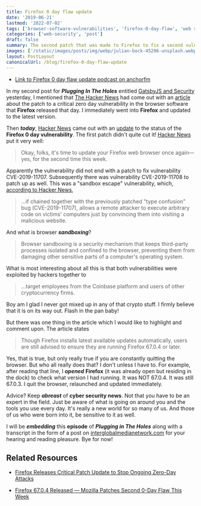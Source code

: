 ```yaml
---
title: Firefox 0 day flaw update
date: '2019-06-21'
lastmod: '2022-07-02'
tags: ['browser-software-vulnerabilities', 'firefox-0-day-flaw', 'web security']
categories: ['web-security', 'post']
draft: false
summary: The second patch that was made to Firefox to fix a second vulnerability in the browser software and how important it is to keep abreast of cyber security news and  what is going on around us and the tools we use every day.
images: ['/static/images/posts/img/webp/julian-bock-45296-unsplash.webp']
layout: PostLayout
canonicalUrl: /blog/firefox-0-day-flaw-update
---
```


- [Link to Firefox 0 day flaw update podcast on anchorfm](https://anchor.fm/maria-campbell/episodes/Firefox-0-Day-Flaw-Update-e4dk2m)

In my second post for **_Plugging In The Holes_** entitled
[GatsbyJS and Security](/blog/gatsbyjs-and-security/) yesterday, I mentioned
that [The Hacker News](https://thehackernews.com/) had come out with an
[article](https://thehackernews.com/2019/06/mozilla-firefox-patch-update.html)
about the patch to a critical zero day vulnerability in the browser software
that **Firefox** released that day. I immediately went into **Firefox** and
updated to the latest version.

Then **_today_**, [Hacker News](https://thehackernews.com/) came out with an
[update](https://thehackernews.com/2019/06/firefox-0day-vulnerability.html) to
the status of the **Firefox 0 day vulnerability**. The first patch didn't quite
cut it! [Hacker News](https://thehackernews.com/) put it very well:

> Okay, folks, it's time to update your Firefox web browser once again—yes, for
> the second time this week.

Apparently the vulnerability did not end with a patch to fix vulnerability
CVE-2019-11707. Subsequently there was vulnerability CVE-2019-11708 to patch up
as well. This was a "sandbox escape" vulnerability, which,
[according to Hacker News](https://thehackernews.com/2019/06/firefox-0day-vulnerability.html),

> …if chained together with the previously patched "type confusion" bug
> (CVE-2019-11707), allows a remote attacker to execute arbitrary code on
> victims' computers just by convincing them into visiting a malicious website.

And what is browser **_sandboxing_**?

> Browser sandboxing is a security mechanism that keeps third-party processes
> isolated and confined to the browser, preventing them from damaging other
> sensitive parts of a computer's operating system.

What is most interesting about all this is that both vulnerabilities were
exploited by hackers together to

> …target employees from the Coinbase platform and users of other cryptocurrency
> firms.

Boy am I glad I never got mixed up in any of that crypto stuff. I firmly believe
that it is on its way out. Flash in the pan baby!

But there was one thing in the article which I would like to highlight and
comment upon. The article states

> Though Firefox installs latest available updates automatically, users are
> still advised to ensure they are running Firefox 67.0.4 or later.

Yes, that is true, but only really true if you are constantly quitting the
browser. But who all really does that? I don't unless I have to. For example,
after reading that line, I **_opened_** **Firefox** (it was already open but
residing in the dock) to check what version I had running. It was NOT 67.0.4. It
was still 67.0.3. I quit the browser, relaunched and updated immediately.

Advice? Keep **_abreast_** of **cyber security news**. Not that you have to be
an expert in the field. Just be aware of what is going on around you and the
tools you use every day. It's really a new world for so many of us. And those of
us who were born into it, be sensitive to it as well.

I will be **_embedding_** this **episode** of **_Plugging in The Holes_** along
with a transcript in the form of a post on
[interglobalmedianetwork.com](https://www.interglobalmedianetwork.com) for your
hearing and reading pleasure. Bye for now!

## Related Resources

- [Firefox Releases Critical Patch Update to Stop Ongoing Zero-Day Attacks](https://thehackernews.com/2019/06/mozilla-firefox-patch-update.html)

- [Firefox 67.0.4 Released — Mozilla Patches Second 0-Day Flaw This Week](https://thehackernews.com/2019/06/firefox-0day-vulnerability.html)
